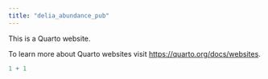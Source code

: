 ```yaml
---
title: "delia_abundance_pub"
---
```


This is a Quarto website.

To learn more about Quarto websites visit <https://quarto.org/docs/websites>.

```r
1 + 1
```
